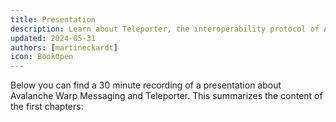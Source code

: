 ```yaml
---
title: Presentation
description: Learn about Teleporter, the interoperability protocol of Avalanche.
updated: 2024-05-31
authors: [martineckardt]
icon: BookOpen
---
```


Below you can find a 30 minute recording of a presentation about Avalanche Warp Messaging and Teleporter. This summarizes the content of the first chapters:

<YouTube id="N6F7D4Hb87c"/>